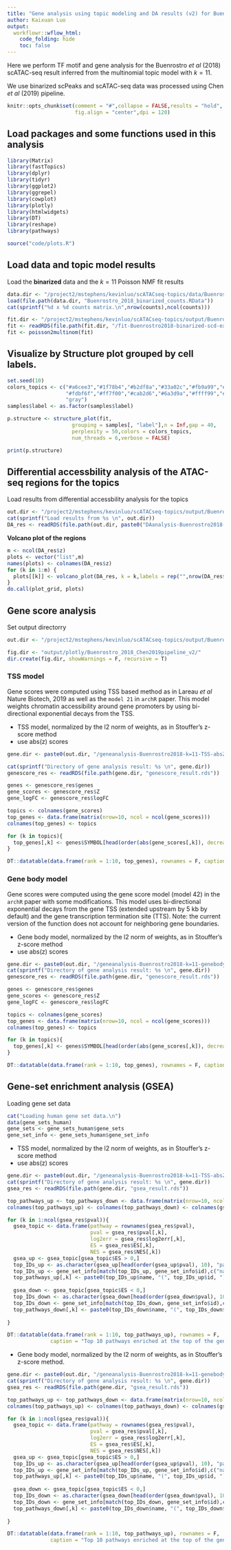 ```yaml
---
title: "Gene analysis using topic modeling and DA results (v2) for Buenrostro *et al* (2018) scATAC-seq result (data processed using Chen 2019 pipeline)"
author: Kaixuan Luo
output:
  workflowr::wflow_html:
    code_folding: hide
    toc: false
---
```


Here we perform TF motif and gene analysis
for the Buenrostro *et al* (2018) scATAC-seq result inferred 
from the multinomial topic model with $k = 11$.

We use binarized scPeaks and scATAC-seq data was processed using Chen *et al* (2019) pipeline.

```r
knitr::opts_chunk$set(comment = "#",collapse = FALSE,results = "hold",
                      fig.align = "center",dpi = 120)
```

## Load packages and some functions used in this analysis
```r
library(Matrix)
library(fastTopics)
library(dplyr)
library(tidyr)
library(ggplot2)
library(ggrepel)
library(cowplot)
library(plotly)
library(htmlwidgets)
library(DT)
library(reshape)
library(pathways)

source("code/plots.R")

```

## Load data and topic model results
Load the **binarized** data and the $k = 11$ Poisson NMF fit results 
```r
data.dir <- "/project2/mstephens/kevinluo/scATACseq-topics/data/Buenrostro_2018/processed_data_Chen2019pipeline/"
load(file.path(data.dir, "Buenrostro_2018_binarized_counts.RData"))
cat(sprintf("%d x %d counts matrix.\n",nrow(counts),ncol(counts)))
```

```r
fit.dir <- "/project2/mstephens/kevinluo/scATACseq-topics/output/Buenrostro_2018_Chen2019pipeline/binarized/"
fit <- readRDS(file.path(fit.dir, "/fit-Buenrostro2018-binarized-scd-ex-k=11.rds"))$fit
fit <- poisson2multinom(fit)
```

## Visualize by Structure plot grouped by cell labels.
```r
set.seed(10)
colors_topics <- c("#a6cee3","#1f78b4","#b2df8a","#33a02c","#fb9a99","#e31a1c",
                   "#fdbf6f","#ff7f00","#cab2d6","#6a3d9a","#ffff99","#b15928",
                   "gray")
samples$label <- as.factor(samples$label)

p.structure <- structure_plot(fit,
                     grouping = samples[, "label"],n = Inf,gap = 40,
                     perplexity = 50,colors = colors_topics,
                     num_threads = 6,verbose = FALSE)

print(p.structure)
```

## Differential accessbility analysis of the ATAC-seq regions for the topics

Load results from differential accessbility analysis for the topics
```r
out.dir <- "/project2/mstephens/kevinluo/scATACseq-topics/output/Buenrostro_2018_Chen2019pipeline/binarized/postfit_v2"
cat(sprintf("Load results from %s \n", out.dir))
DA_res <- readRDS(file.path(out.dir, paste0("DAanalysis-Buenrostro2018-k=11-quantile/DA_regions_topics_10000iters.rds")))
```

**Volcano plot of the regions**
```r
m <- ncol(DA_res$z)
plots <- vector("list",m)
names(plots) <- colnames(DA_res$z)
for (k in 1:m) {
  plots[[k]] <- volcano_plot(DA_res, k = k,labels = rep("",nrow(DA_res$z)))
}
do.call(plot_grid, plots)
```

## Gene score analysis

Set output directorry
```r
out.dir <- "/project2/mstephens/kevinluo/scATACseq-topics/output/Buenrostro_2018_Chen2019pipeline/binarized/postfit_v2"

fig.dir <- "output/plotly/Buenrostro_2018_Chen2019pipeline_v2/"
dir.create(fig.dir, showWarnings = F, recursive = T)
```

### TSS model

Gene scores were computed using TSS based method as in Lareau *et al* Nature Biotech, 2019 as well as the `model 21` in `archR` paper.
This model weights chromatin accessibility around gene promoters by using bi-directional exponential decays from the TSS.

* TSS model, normalized by the l2 norm of weights, as in Stouffer's z-score method
* use abs(z) scores

```r
gene.dir <- paste0(out.dir, "/geneanalysis-Buenrostro2018-k=11-TSS-absZ-l2")

cat(sprintf("Directory of gene analysis result: %s \n", gene.dir))
genescore_res <- readRDS(file.path(gene.dir, "genescore_result.rds"))

genes <- genescore_res$genes
gene_scores <- genescore_res$Z
gene_logFC <- genescore_res$logFC

topics <- colnames(gene_scores)
top_genes <- data.frame(matrix(nrow=10, ncol = ncol(gene_scores)))
colnames(top_genes) <- topics

for (k in topics){
  top_genes[,k] <- genes$SYMBOL[head(order(abs(gene_scores[,k]), decreasing=TRUE), 10)]
}

DT::datatable(data.frame(rank = 1:10, top_genes), rownames = F, caption = "Top 10 genes by abs(gene z-scores)")

```


<!-- * Volcano plots -->
<!-- ```{r gene-volcano-plots-tss, eval=FALSE, include=FALSE} -->
<!-- genescore_volcano_plot(genescore_res, label_above_quantile = 0.99, -->
<!--                        labels = genescore_res$genes$SYMBOL, max.overlaps = 20, -->
<!--                        subsample_below_quantile = 0.5, subsample_rate = 0.1) -->
<!-- ``` -->

<!-- **topic 1 and topic 4 examples** -->
<!-- ```{r gene-volcano-plot-tss-1, fig.width=8, fig.height=3} -->
<!-- p.volcano.1 <- genescore_volcano_plot(genescore_res, k = 1, label_above_quantile = 0.99, -->
<!--                        labels = genescore_res$genes$SYMBOL, max.overlaps = 20, -->
<!--                        subsample_below_quantile = 0.5, subsample_rate = 0.1) -->

<!-- p.volcano.4 <- genescore_volcano_plot(genescore_res, k=4, label_above_quantile = 0.99, -->
<!--                        labels = genescore_res$genes$SYMBOL, max.overlaps = 20, -->
<!--                        subsample_below_quantile = 0.5, subsample_rate = 0.1) -->

<!-- plot_grid(p.volcano.1, p.volcano.4) -->
<!-- ``` -->

### Gene body model

Gene scores were computed using the gene score model (model 42) in the `archR` paper with some modifications.
This model uses bi-directional exponential decays from the gene TSS (extended upstream by 5 kb by default)
and the gene transcription termination site (TTS).
Note: the current version of the function does not account for neighboring gene boundaries.

* Gene body model, normalized by the l2 norm of weights, as in Stouffer's z-score method
* use abs(z) scores

```r
gene.dir <- paste0(out.dir, "/geneanalysis-Buenrostro2018-k=11-genebody-Z-l2")
cat(sprintf("Directory of gene analysis result: %s \n", gene.dir))
genescore_res <- readRDS(file.path(gene.dir, "genescore_result.rds"))

genes <- genescore_res$genes
gene_scores <- genescore_res$Z
gene_logFC <- genescore_res$logFC

topics <- colnames(gene_scores)
top_genes <- data.frame(matrix(nrow=10, ncol = ncol(gene_scores)))
colnames(top_genes) <- topics

for (k in topics){
  top_genes[,k] <- genes$SYMBOL[head(order(abs(gene_scores[,k]), decreasing=TRUE), 10)]
}

DT::datatable(data.frame(rank = 1:10, top_genes), rownames = F, caption = "Top 10 genes by abs(gene z-scores)")

```


<!-- * Volcano plots -->
<!-- ```{r gene-volcano-plots-genebody, eval=FALSE, include=FALSE} -->
<!-- genescore_volcano_plot(genescore_res, label_above_quantile = 0.99, -->
<!--                        labels = genescore_res$genes$SYMBOL, max.overlaps = 20, -->
<!--                        subsample_below_quantile = 0.5, subsample_rate = 0.1) -->
<!-- ``` -->

<!-- **topic 1 and topic 4 examples** -->
<!-- ```{r gene-volcano-plot-genebody-1, fig.width=8, fig.height=3} -->
<!-- p.volcano.1 <- genescore_volcano_plot(genescore_res, k = 1, label_above_quantile = 0.99, -->
<!--                        labels = genescore_res$genes$SYMBOL, max.overlaps = 20, -->
<!--                        subsample_below_quantile = 0.5, subsample_rate = 0.1) -->

<!-- p.volcano.4 <- genescore_volcano_plot(genescore_res, k=4, label_above_quantile = 0.99, -->
<!--                        labels = genescore_res$genes$SYMBOL, max.overlaps = 20, -->
<!--                        subsample_below_quantile = 0.5, subsample_rate = 0.1) -->

<!-- plot_grid(p.volcano.1, p.volcano.4) -->
<!-- ``` -->

## Gene-set enrichment analysis (GSEA)

Loading gene set data
```r
cat("Loading human gene set data.\n")
data(gene_sets_human)
gene_sets <- gene_sets_human$gene_sets
gene_set_info <- gene_sets_human$gene_set_info
```


* TSS model, normalized by the l2 norm of weights, as in Stouffer's z-score method
* use abs(z) scores
```r
gene.dir <- paste0(out.dir, "/geneanalysis-Buenrostro2018-k=11-TSS-absZ-l2")
cat(sprintf("Directory of gene analysis result: %s \n", gene.dir))
gsea_res <- readRDS(file.path(gene.dir, "gsea_result.rds"))

top_pathways_up <- top_pathways_down <- data.frame(matrix(nrow=10, ncol = ncol(gsea_res$pval)))
colnames(top_pathways_up) <- colnames(top_pathways_down) <- colnames(gsea_res$pval)

for (k in 1:ncol(gsea_res$pval)){
  gsea_topic <- data.frame(pathway = rownames(gsea_res$pval),  
                           pval = gsea_res$pval[,k],
                           log2err = gsea_res$log2err[,k],
                           ES = gsea_res$ES[,k],
                           NES = gsea_res$NES[,k])
  gsea_up <- gsea_topic[gsea_topic$ES > 0,]
  top_IDs_up <- as.character(gsea_up[head(order(gsea_up$pval), 10), "pathway"])
  top_IDs_up <- gene_set_info[match(top_IDs_up, gene_set_info$id),c("name", "id")]
  top_pathways_up[,k] <- paste0(top_IDs_up$name, "(", top_IDs_up$id, ")")
  
  gsea_down <- gsea_topic[gsea_topic$ES < 0,]
  top_IDs_down <- as.character(gsea_down[head(order(gsea_down$pval), 10), "pathway"])
  top_IDs_down <- gene_set_info[match(top_IDs_down, gene_set_info$id),c("name", "id")]
  top_pathways_down[,k] <- paste0(top_IDs_down$name, "(", top_IDs_down$id, ")")
  
}

DT::datatable(data.frame(rank = 1:10, top_pathways_up), rownames = F,
              caption = "Top 10 pathways enriched at the top of the gene rank list.")

```

* Gene body model, normalized by the l2 norm of weights, as in Stouffer's z-score method. 
```r
gene.dir <- paste0(out.dir, "/geneanalysis-Buenrostro2018-k=11-genebody-absZ-l2")
cat(sprintf("Directory of gene analysis result: %s \n", gene.dir))
gsea_res <- readRDS(file.path(gene.dir, "gsea_result.rds"))

top_pathways_up <- top_pathways_down <- data.frame(matrix(nrow=10, ncol = ncol(gsea_res$pval)))
colnames(top_pathways_up) <- colnames(top_pathways_down) <- colnames(gsea_res$pval)

for (k in 1:ncol(gsea_res$pval)){
  gsea_topic <- data.frame(pathway = rownames(gsea_res$pval),  
                           pval = gsea_res$pval[,k],
                           log2err = gsea_res$log2err[,k],
                           ES = gsea_res$ES[,k],
                           NES = gsea_res$NES[,k])
  gsea_up <- gsea_topic[gsea_topic$ES > 0,]
  top_IDs_up <- as.character(gsea_up[head(order(gsea_up$pval), 10), "pathway"])
  top_IDs_up <- gene_set_info[match(top_IDs_up, gene_set_info$id),c("name", "id")]
  top_pathways_up[,k] <- paste0(top_IDs_up$name, "(", top_IDs_up$id, ")")
  
  gsea_down <- gsea_topic[gsea_topic$ES < 0,]
  top_IDs_down <- as.character(gsea_down[head(order(gsea_down$pval), 10), "pathway"])
  top_IDs_down <- gene_set_info[match(top_IDs_down, gene_set_info$id),c("name", "id")]
  top_pathways_down[,k] <- paste0(top_IDs_down$name, "(", top_IDs_down$id, ")")
  
}

DT::datatable(data.frame(rank = 1:10, top_pathways_up), rownames = F,
              caption = "Top 10 pathways enriched at the top of the gene rank list.")

```
